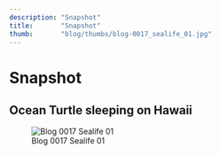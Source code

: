 ```yaml
---
description: "Snapshot"
title:       "Snapshot"
thumb:       "blog/thumbs/blog-0017_sealife_01.jpg"
---
```


Snapshot
========

Ocean Turtle sleeping on Hawaii
-------------------------------

![Blog 0017 Sealife 01](/images/blog/blog-0017_Sealife_01.jpg)
